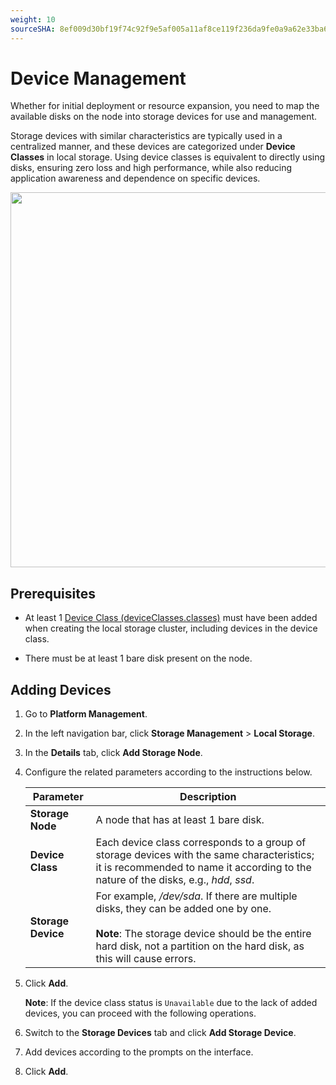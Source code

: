 ```yaml
---
weight: 10
sourceSHA: 8ef009d30bf19f74c92f9e5af005a11af8ce119f236da9fe0a9a62e33ba6235b
---
```


# Device Management

Whether for initial deployment or resource expansion, you need to map the available disks on the node into storage devices for use and management.

Storage devices with similar characteristics are typically used in a centralized manner, and these devices are categorized under **Device Classes** in local storage. Using device classes is equivalent to directly using disks, ensuring zero loss and high performance, while also reducing application awareness and dependence on specific devices.

<img src="../assets/topolvm_device.png" width="600" />

## Prerequisites

- At least 1 [Device Class (deviceClasses.classes)](/storage/storagesystem_topolvm/installation.mdx) must have been added when creating the local storage cluster, including devices in the device class.

- There must be at least 1 bare disk present on the node.

## Adding Devices

1. Go to **Platform Management**.

2. In the left navigation bar, click **Storage Management** > **Local Storage**.

3. In the **Details** tab, click **Add Storage Node**.

4. Configure the related parameters according to the instructions below.

   | Parameter         | Description                                                                          |
   | ----------------- | ---------------------------------------------------------------------------------- |
   | **Storage Node**  | A node that has at least 1 bare disk.                                             |
   | **Device Class**  | Each device class corresponds to a group of storage devices with the same characteristics; it is recommended to name it according to the nature of the disks, e.g., *hdd*, *ssd*. |
   | **Storage Device** | For example, */dev/sda*. If there are multiple disks, they can be added one by one. <br /> <br /> <b>Note</b>: The storage device should be the entire hard disk, not a partition on the hard disk, as this will cause errors. |

5. Click **Add**.

   **Note**: If the device class status is `Unavailable` due to the lack of added devices, you can proceed with the following operations.

6. Switch to the **Storage Devices** tab and click **Add Storage Device**.

7. Add devices according to the prompts on the interface.

8. Click **Add**.
